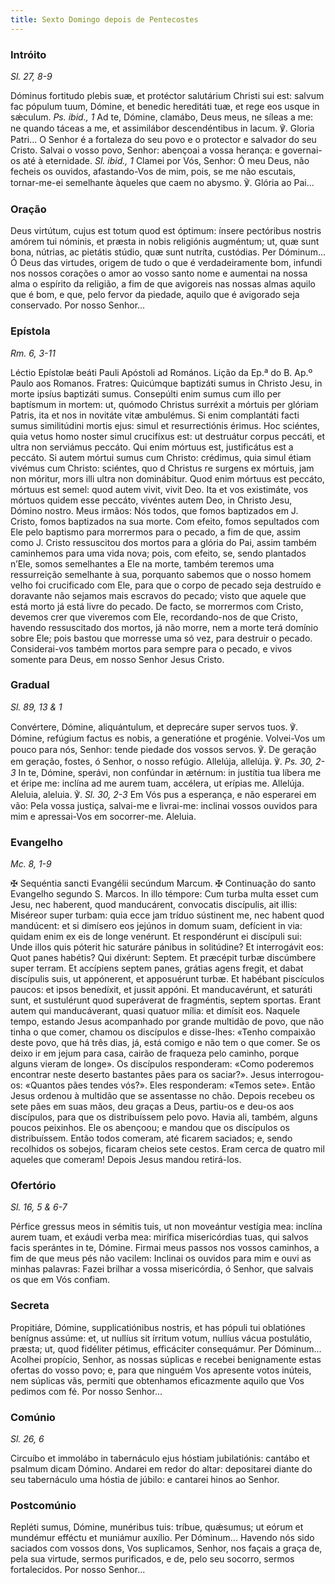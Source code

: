 ```yaml
---
title: Sexto Domingo depois de Pentecostes
---
```


### Intróito

<em>Sl. 27, 8-9</em>

<div class="side-by-side not-content">
  <span>
    Dóminus fortitudo plebis suæ, et protéctor salutárium Christi sui est:
    salvum fac pópulum tuum, Dómine, et benedic hereditáti tuæ, et rege eos
    usque in sǽculum. <em>Ps. ibid., 1</em> Ad te, Dómine, clamábo, Deus meus,
    ne síleas a me: ne quando táceas a me, et assimilábor descendéntibus in
    lacum. ℣. Gloria Patri...
  </span>
  <span>
    O Senhor é a fortaleza do seu povo e o protector e salvador do seu Cristo.
    Salvai o vosso povo, Senhor: abençoai a vossa herança: e governai-os até à
    eternidade. <em>Sl. ibid., 1</em> Clamei por Vós, Senhor: Ó meu Deus, não
    fecheis os ouvidos, afastando-Vos de mim, pois, se me não escutais,
    tornar-me-ei semelhante àqueles que caem no abysmo. ℣. Glória ao Pai...
  </span>
</div>

### Oração

<div class="side-by-side not-content">
  <span>
    Deus virtútum, cujus est totum quod est óptimum: ínsere pectóribus nostris
    amórem tui nóminis, et præsta in nobis religiónis augméntum; ut, quæ sunt
    bona, nútrias, ac pietátis stúdio, quæ sunt nutríta, custódias. Per
    Dóminum...
  </span>
  <span>
    Ó Deus das virtudes, origem de tudo o que é verdadeiramente bom, infundi nos
    nossos corações o amor ao vosso santo nome e aumentai na nossa alma o
    espírito da religião, a fim de que avigoreis nas nossas almas aquilo que é
    bom, e que, pelo fervor da piedade, aquilo que é avigorado seja conservado.
    Por nosso Senhor...
  </span>
</div>

### Epístola

<em>Rm. 6, 3-11</em>

<div class="side-by-side not-content">
  <span>Léctio Epístolæ beáti Pauli Apóstoli ad Romános.</span>
  <span>Lição da Ep.ª do B. Ap.º Paulo aos Romanos.</span>
  <span>
    Fratres: Quicúmque baptizáti sumus in Christo Jesu, in morte ipsíus
    baptizáti sumus. Consepúlti enim sumus cum illo per baptísmum in mortem: ut,
    quómodo Christus surréxit a mórtuis per glóriam Patris, ita et nos in
    novitáte vitæ ambulémus. Si enim complantáti facti sumus similitúdini mortis
    ejus: simul et resurrectiónis érimus. Hoc sciéntes, quia vetus homo noster
    simul crucifíxus est: ut destruátur corpus peccáti, et ultra non serviámus
    peccáto. Qui enim mórtuus est, justificátus est a peccáto. Si autem mórtui
    sumus cum Christo: crédimus, quia simul étiam vivémus cum Christo: sciéntes,
    quo d Christus re surgens ex mórtuis, jam non móritur, mors illi ultra non
    dominábitur. Quod enim mórtuus est peccáto, mórtuus est semel: quod autem
    vivit, vivit Deo. Ita et vos existimáte, vos mórtuos quidem esse peccáto,
    vivéntes autem Deo, in Christo Jesu, Dómino nostro.
  </span>
  <span>
    Meus irmãos: Nós todos, que fomos baptizados em J. Cristo, fomos baptizados
    na sua morte. Com efeito, fomos sepultados com Ele pelo baptismo para
    morrermos para o pecado, a fim de que, assim como J. Cristo ressuscitou dos
    mortos para a glória do Pai, assim também caminhemos para uma vida nova;
    pois, com efeito, se, sendo plantados n’Ele, somos semelhantes a Ele na
    morte, também teremos uma ressurreição semelhante à sua, porquanto sabemos
    que o nosso homem velho foi crucificado com Ele, para que o corpo de pecado
    seja destruído e doravante não sejamos mais escravos do pecado; visto que
    aquele que está morto já está livre do pecado. De facto, se morrermos com
    Cristo, devemos crer que viveremos com Ele, recordando-nos de que Cristo,
    havendo ressuscitado dos mortos, já não morre, nem a morte terá domínio
    sobre Ele; pois bastou que morresse uma só vez, para destruir o pecado.
    Considerai-vos também mortos para sempre para o pecado, e vivos somente para
    Deus, em nosso Senhor Jesus Cristo.
  </span>
</div>

### Gradual

<em>Sl. 89, 13 & 1</em>

<div class="side-by-side not-content">
  <span>
    Convértere, Dómine, aliquántulum, et deprecáre super servos tuos. ℣. Dómine,
    refúgium factus es nobis, a generatióne et progénie.
  </span>
  <span>
    Volvei-Vos um pouco para nós, Senhor: tende piedade dos vossos servos. ℣. De
    geração em geração, fostes, ó Senhor, o nosso refúgio.
  </span>
  <span>
    Allelúja, allelúja. ℣. <em>Ps. 30, 2-3</em> In te, Dómine, sperávi, non
    confúndar in ætérnum: in justítia tua líbera me et éripe me: inclína ad me
    aurem tuam, accélera, ut erípias me. Allelúja.
  </span>
  <span>
    Aleluia, aleluia. ℣. <em>Sl. 30, 2-3</em> Em Vós pus a esperança, e não
    esperarei em vão: Pela vossa justiça, salvai-me e livrai-me: inclinai vossos
    ouvidos para mim e apressai-Vos em socorrer-me. Aleluia.
  </span>
</div>

### Evangelho

<em>Mc. 8, 1-9</em>

<div class="side-by-side not-content">
  <span>
    <span class="cross text-red-500">✠</span> Sequéntia sancti Evangélii
    secúndum Marcum.
  </span>
  <span>
    <span class="cross text-red-500">✠</span> Continuação do santo Evangelho
    segundo S. Marcos.
  </span>
  <span>
    In illo témpore: Cum turba multa esset cum Jesu, nec haberent, quod
    manducárent, convocatis discípulis, ait illis: Miséreor super turbam: quia
    ecce jam tríduo sústinent me, nec habent quod mandúcent: et si dimísero eos
    jejúnos in domum suam, defícient in via: quidam enim ex eis de longe
    venérunt. Et respondérunt ei discípuli sui: Unde illos quis póterit hic
    saturáre pánibus in solitúdine? Et interrogávit eos: Quot panes habétis? Qui
    dixérunt: Septem. Et præcépit turbæ discúmbere super terram. Et accípiens
    septem panes, grátias agens fregit, et dabat discípulis suis, ut appónerent,
    et apposuérunt turbæ. Et habébant piscículos paucos: et ipsos benedíxit, et
    jussit appóni. Et manducavérunt, et saturáti sunt, et sustulérunt quod
    superáverat de fragméntis, septem sportas. Erant autem qui manducáverant,
    quasi quatuor mília: et dimísit eos.
  </span>
  <span>
    Naquele tempo, estando Jesus acompanhado por grande multidão de povo, que
    não tinha o que comer, chamou os discípulos e disse-lhes: «Tenho compaixão
    deste povo, que há três dias, já, está comigo e não tem o que comer. Se os
    deixo ir em jejum para casa, cairão de fraqueza pelo caminho, porque alguns
    vieram de longe». Os discípulos responderam: «Como poderemos encontrar neste
    deserto bastantes pães para os saciar?». Jesus interrogou-os: «Quantos pães
    tendes vós?». Eles responderam: «Temos sete». Então Jesus ordenou à multidão
    que se assentasse no chão. Depois recebeu os sete pães em suas mãos, deu
    graças a Deus, partiu-os e deu-os aos discípulos, para que os distribuíssem
    pelo povo. Havia ali, também, alguns poucos peixinhos. Ele os abençoou; e
    mandou que os discípulos os distribuíssem. Então todos comeram, até ficarem
    saciados; e, sendo recolhidos os sobejos, ficaram cheios sete cestos. Eram
    cerca de quatro mil aqueles que comeram! Depois Jesus mandou retirá-los.
  </span>
</div>

### Ofertório

<em>Sl. 16, 5 & 6-7</em>

<div class="side-by-side not-content">
  <span>
    Pérfice gressus meos in sémitis tuis, ut non moveántur vestígia mea: inclína
    aurem tuam, et exáudi verba mea: mirífica misericórdias tuas, qui salvos
    facis sperántes in te, Dómine.
  </span>
  <span>
    Firmai meus passos nos vossos caminhos, a fim de que meus pés não vacilem:
    Inclinai os ouvidos para mim e ouvi as minhas palavras: Fazei brilhar a
    vossa misericórdia, ó Senhor, que salvais os que em Vós confiam.
  </span>
</div>

### Secreta

<div class="side-by-side not-content">
  <span>
    Propitiáre, Dómine, supplicatiónibus nostris, et has pópuli tui oblatiónes
    benígnus assúme: et, ut nullíus sit írritum votum, nullíus vácua postulátio,
    præsta; ut, quod fidéliter pétimus, efficáciter consequámur. Per Dóminum...
  </span>
  <span>
    Acolhei propício, Senhor, as nossas súplicas e recebei benignamente estas
    ofertas do vosso povo; e, para que ninguém Vos apresente votos inúteis, nem
    súplicas vãs, permiti que obtenhamos eficazmente aquilo que Vos pedimos com
    fé. Por nosso Senhor...
  </span>
</div>

### Comúnio

<em>Sl. 26, 6</em>

<div class="side-by-side not-content">
  <span>
    Circuíbo et immolábo in tabernáculo ejus hóstiam jubilatiónis: cantábo et
    psalmum dicam Dómino.
  </span>
  <span>
    Andarei em redor do altar: depositarei diante do seu tabernáculo uma hóstia
    de júbilo: e cantarei hinos ao Senhor.
  </span>
</div>

### Postcomúnio

<div class="side-by-side not-content">
  <span>
    Repléti sumus, Dómine, munéribus tuis: tríbue, quǽsumus; ut eórum et
    mundémur efféctu et muniámur auxílio. Per Dóminum...
  </span>
  <span>
    Havendo nós sido saciados com vossos dons, Vos suplicamos, Senhor, nos
    façais a graça de, pela sua virtude, sermos purificados, e de, pelo seu
    socorro, sermos fortalecidos. Por nosso Senhor...
  </span>
</div>
